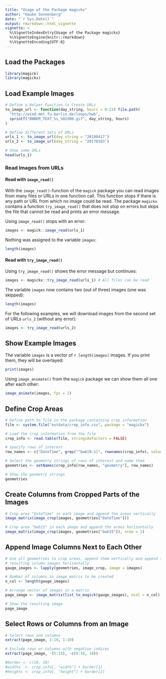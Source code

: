 ```yaml
---
title: "Usage of the Package magickx"
author: "Hauke Sonnenberg"
date: "`r Sys.Date()`"
output: rmarkdown::html_vignette
vignette: >
  %\VignetteIndexEntry{Usage of the Package magickx}
  %\VignetteEngine{knitr::rmarkdown}
  %\VignetteEncoding{UTF-8}
---
```


## Load the Packages

```r
library(magick)
library(magickx)
```

## Load Example Images

```r
# Define a Helper Function to Create URLs
to_image_url <- function(day_string, hours = 0:23) file.path(
  "http://wind.met.fu-berlin.de/loops/bwb", 
  sprintf("BWBRR_TEXT_%s_%02d00.gif", day_string, hours)
)

# Define different sets of URLs
urls_1 <- to_image_url(day_string = "20180417")
urls_2 <- to_image_url(day_string = "20170103")

# Show some URLs
head(urls_1)
```

### Read Images from URLs

#### Read with `image_read()`

With the `image_read()`-function of the `magick` package you can read images 
from many files or URLs in one function call. This function stops if there is
any path or URL from which no image could be read. The package `magickx` 
contains a function `try_image_read()` that does not stop on errors but skips 
the file that cannot be read and prints an error message. 

Using `image_read()` stops with an error:

```r
images <- magick::image_read(urls_1)
```

Nothing was assigned to the variable `images`:

```r
length(images)
```

#### Read with `try_image_read()`

Using `try_image_read()` shows the error message but continues:

```r
images <- magickx::try_image_read(urls_1) # All files can be read
```

The variable `images` now contains two (out of three) images (one was skipped):

```r
length(images)
```

For the following examples, we will download images from the second set of URLs
`urls_2` (without any error):

```r
images <- try_image_read(urls_2)
```

## Show Example Images

The variable `images` is a vector of `r length(images)` images. If you print 
them, they will be overlayed:

```r
print(images)
```

Using `image_animate()` from the `magick` package we can show them all one after
each other:

```r
image_animate(images, fps = 2)
```

## Define Crop Areas

```r
# Define path to file in the package containing crop information
file <- system.file("extdata/crop_info.csv", package = "magickx")

# Load the crop information from the file
crop_info <- read.table(file, stringsAsFactors = FALSE)

# Specify rows of interest
row_names <- c("DateTime", grep("^bwb[0:1]", rownames(crop_info), value = TRUE))

# Select the geometry strings of rows of interest and name them
geometries <- setNames(crop_info[row_names, "geometry"], row_names)

# Show the geometry strings
geometries
```

## Create Columns from Cropped Parts of the Images

```r
# Crop area "DateTime" in each image and append the areas vertically
image_matrix(image_crop(images, geometries["DateTime"]))

# Crop area "bwb15" in each image and append the areas horizontally
image_matrix(image_crop(images, geometries["bwb15"]), nrow = 1)
```

## Append Image Columns Next to Each Other

```r
# Use all geometries to crop areas, append them vertically and append the
# resulting column images horizontally
gauge_images <- lapply(geometries, image_crop, image = images)

# Number of columns in image matrix to be created
n_col <- length(gauge_images)

# Arrange vector of images in a matrix
page_image <- image_matrix(list_to_magick(gauge_images), ncol = n_col)

# Show the resulting image
page_image
```

## Select Rows or Columns from an Image

```r
# Select rows and columns
extract(page_image, 1:10, 1:10)

# Exclude rows or columns with negative indices
extract(page_image, -(5:15), -c(9:10, 18))
```

```r
#border <- c(10, 10)
#widths  <- crop_info[, "width"] + border[1]
#heights <- crop_info[, "height"] + border[2]
```
